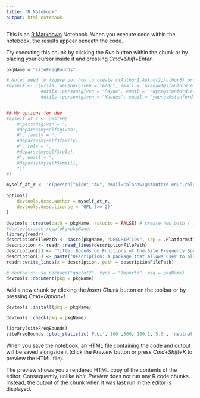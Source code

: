 ```yaml
---
title: "R Notebook"
output: html_notebook
---
```


This is an [R Markdown](http://rmarkdown.rstudio.com) Notebook. When you execute code within the notebook, the results appear beneath the code. 

Try executing this chunk by clicking the *Run* button within the chunk or by placing your cursor inside it and pressing *Cmd+Shift+Enter*. 

```r
pkgName = "siteFreqBounds"

# Note: need to figure out how to create c(Author1,Author2,Author3) properly
#myself <- c(utils::person(given = "Alan", email = 'alanaw1@stanford.edu', role = 'cre'),
             #utils::person(given = "Rayne", email = 'rayne@stanford.edu', role = 'cre'),
             #utils::person(given = "Younes", email = 'younes@stanford.edu', role = 'cre'))


## My options for dev
#myself_at_r <- paste0(
    #"person(given = ",
    #deparse(myself$given),
    #", family = ",
    #deparse(myself$family),
    #", role = ",
    #deparse(myself$role),
    #", email = ",
    #deparse(myself$email),
    ")"
#)

myself_at_r <- 'c(person("Alan","Aw", email="alanaw1@stanford.edu",role="cre"),person("Rayne","Hernandez", email="rayne@stanford.edu",role="aut"),person("Younes","Bensouda Mourri", email="younes@stanford.edu",role="aut"))'

options(
    devtools.desc.author = myself_at_r,
    devtools.desc.license = "GPL (>= 2)"
)
```

``` r
devtools::create(path = pkgName, rstudio = FALSE) # create new path / folder
#devtools::use_rcpp(pkg=pkgName)
library(readr)
descriptionFilePath <- paste(pkgName, "DESCRIPTION", sep = .Platform$file.sep)
description <- readr::read_lines(descriptionFilePath)
description[2] <- "Title: Bounds on Functions of the Site Frequency Spectrum" # modifies the DESCRIPTION title
description[5] <- paste("Description: A package that allows user to plot model-independent bounds on functions of the site frequency spectrum (SFS).") # modifies ... 
readr::write_lines(x = description, path = descriptionFilePath)
```

``` r
# devtools::use_package("ggplot2", type = "Imports", pkg = pkgName)
devtools::document(pkg = pkgName)
```

Add a new chunk by clicking the *Insert Chunk* button on the toolbar or by pressing *Cmd+Option+I*.
```r
devtools::install(pkg = pkgName)
```

```r
devtools::check(pkg = pkgName)
```
```r
library(siteFreqBounds)
siteFreqBounds::plot_statistic('FuLi', 100 ,500, 100,1, 5.0 , 'neutral',TRUE)
```

When you save the notebook, an HTML file containing the code and output will be saved alongside it (click the *Preview* button or press *Cmd+Shift+K* to preview the HTML file). 

The preview shows you a rendered HTML copy of the contents of the editor. Consequently, unlike *Knit*, *Preview* does not run any R code chunks. Instead, the output of the chunk when it was last run in the editor is displayed.

